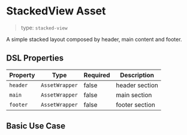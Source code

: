 
<Meta of={StackedViewStories} />

# StackedView Asset

> type: `stacked-view`

A simple stacked layout composed by header, main content and footer.

## DSL Properties

| Property | Type | Required | Description |
| --- | --- | --- | --- |
| `header` | `AssetWrapper` | false | header section |
| `main` | `AssetWrapper` | false | main section |
| `footer` | `AssetWrapper` | false | footer section |

## Basic Use Case

<Canvas of={StackedViewStories.Basic} />

